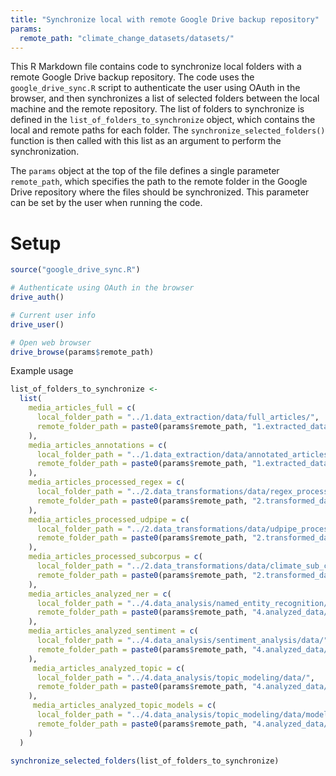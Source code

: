 ```yaml
---
title: "Synchronize local with remote Google Drive backup repository"
params:
  remote_path: "climate_change_datasets/datasets/"
---
```

This R Markdown file contains code to synchronize local folders with a remote Google Drive backup repository. 
The code uses the `google_drive_sync.R` script to authenticate the user using OAuth in the browser, and then synchronizes a list of selected folders between the local machine and the remote repository. 
The list of folders to synchronize is defined in the `list_of_folders_to_synchronize` object, which contains the local and remote paths for each folder. 
The `synchronize_selected_folders()` function is then called with this list as an argument to perform the synchronization. 

The `params` object at the top of the file defines a single parameter `remote_path`, which specifies the path to the remote folder in the Google Drive repository where the files should be synchronized. 
This parameter can be set by the user when running the code.

# Setup
```r
source("google_drive_sync.R")

# Authenticate using OAuth in the browser
drive_auth()

# Current user info
drive_user()

# Open web browser
drive_browse(params$remote_path)

```


Example usage
```r
list_of_folders_to_synchronize <-
  list(
    media_articles_full = c(
      local_folder_path = "../1.data_extraction/data/full_articles/",
      remote_folder_path = paste0(params$remote_path, "1.extracted_data/full_articles/")
    ),
    media_articles_annotations = c(
      local_folder_path = "../1.data_extraction/data/annotated_articles/",
      remote_folder_path = paste0(params$remote_path, "1.extracted_data/annotated_articles/")
    ),
    media_articles_processed_regex = c(
      local_folder_path = "../2.data_transformations/data/regex_processed/",
      remote_folder_path = paste0(params$remote_path, "2.transformed_data/regex_processed/")
    ),
    media_articles_processed_udpipe = c(
      local_folder_path = "../2.data_transformations/data/udpipe_processed/",
      remote_folder_path = paste0(params$remote_path, "2.transformed_data/udpipe_processed/")
    ),
    media_articles_processed_subcorpus = c(
      local_folder_path = "../2.data_transformations/data/climate_sub_corpus/",
      remote_folder_path = paste0(params$remote_path, "2.transformed_data/climate_sub_corpus/")
    ),
    media_articles_analyzed_ner = c(
      local_folder_path = "../4.data_analysis/named_entity_recognition/data/",
      remote_folder_path = paste0(params$remote_path, "4.analyzed_data/named_entity_recognition/")
    ),
    media_articles_analyzed_sentiment = c(
      local_folder_path = "../4.data_analysis/sentiment_analysis/data/",
      remote_folder_path = paste0(params$remote_path, "4.analyzed_data/sentiment_analysis/")
    ),
     media_articles_analyzed_topic = c(
      local_folder_path = "../4.data_analysis/topic_modeling/data/",
      remote_folder_path = paste0(params$remote_path, "4.analyzed_data/topic_modeling/")
    ),
     media_articles_analyzed_topic_models = c(
      local_folder_path = "../4.data_analysis/topic_modeling/data/models/",
      remote_folder_path = paste0(params$remote_path, "4.analyzed_data/topic_modeling/models/")
    )
  )

synchronize_selected_folders(list_of_folders_to_synchronize)

```

